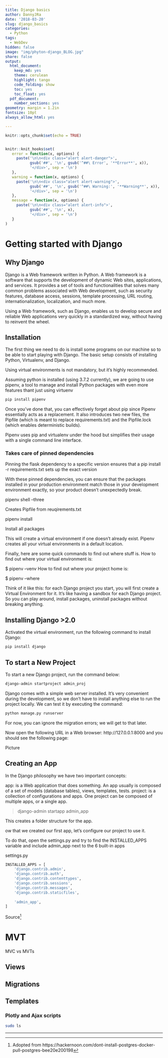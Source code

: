```yaml
---
title: Django basics
author: DannyJRa
date: '2018-03-20'
slug: django_basics
categories:
  - Python
tags:
  - WebDev
hidden: false
image: "img/phyton-django_BLOG.jpg"
share: false
output:
  html_document:
    keep_md: yes
    theme: cerulean
    highlight: tango
    code_folding: show
    toc: yes
    toc_float: yes
  pdf_document:
    number_sections: yes
geometry: margin = 1.2in
fontsize: 10pt
always_allow_html: yes

---
```


```r
knitr::opts_chunk$set(echo = TRUE)


knitr::knit_hooks$set(
   error = function(x, options) {
     paste('\n\n<div class="alert alert-danger">',
           gsub('##', '\n', gsub('^##\ Error', '**Error**', x)),
           '</div>', sep = '\n')
   },
   warning = function(x, options) {
     paste('\n\n<div class="alert alert-warning">',
           gsub('##', '\n', gsub('^##\ Warning:', '**Warning**', x)),
           '</div>', sep = '\n')
   },
   message = function(x, options) {
     paste('\n\n<div class="alert alert-info">',
           gsub('##', '\n', x),
           '</div>', sep = '\n')
   }
)
```


# Getting started with Django 

## Why Django

Django is a Web framework written in Python. A Web framework is a software that supports the development of dynamic Web sites, applications, and services. It provides a set of tools and functionalities that solves many common problems associated with Web development, such as security features, database access, sessions, template processing, URL routing, internationalization, localization, and much more.

Using a Web framework, such as Django, enables us to develop secure and reliable Web applications very quickly in a standardized way, without having to reinvent the wheel.

## Installation

The first thing we need to do is install some programs on our machine so to be able to start playing with Django. The basic setup consists of installing Python, Virtualenv, and Django.

Using virtual environments is not mandatory, but it’s highly recommended. 

Assuming python is installed (using 3.7.2 currently), we are going to use pipenv, a tool to manage and install Python packages with even more features thant just using virtuenv

```bash
pip install pipenv
```

Once you’ve done that, you can effectively forget about pip since Pipenv essentially acts as a replacement. It also introduces two new files, the Pipfile (which is meant to replace requirements.txt) and the Pipfile.lock (which enables deterministic builds).

Pipenv uses pip and virtualenv under the hood but simplifies their usage with a single command line interface.


### Takes care of pinned dependencies


Pinning the flask dependency to a specific version ensures that a pip install -r requirements.txt sets up the exact version

With these pinned dependencies, you can ensure that the packages installed in your production environment match those in your development environment exactly, so your product doesn’t unexpectedly break.



pipenv shell --three

Creates Pipfile from reuqirements.txt

pipenv install

Install all packages



This will create a virtual environment if one doesn’t already exist. Pipenv creates all your virtual environments in a default location. 

Finally, here are some quick commands to find out where stuff is. How to find out where your virtual environment is:

$ pipenv --venv
How to find out where your project home is:

$ pipenv --where







Think of it like this: for each Django project you start, you will first create a Virtual Environment for it. It’s like having a sandbox for each Django project. So you can play around, install packages, uninstall packages without breaking anything.

## Installing Django >2.0

Activated the virtual environment, run the following command to install Django:

```bash
pip install django
```

## To start a New Project

To start a new Django project, run the command below:

```bash
django-admin startproject admin_proj
```

Django comes with a simple web server installed. It’s very convenient during the development, so we don’t have to install anything else to run the project locally. We can test it by executing the command:

```bash
python manage.py runserver
```


For now, you can ignore the migration errors; we will get to that later.

Now open the following URL in a Web browser: http://127.0.0.1:8000 and you should see the following page:

Picture

## Creating an App
        
In the Django philosophy we have two important concepts:

app: is a Web application that does something. An app usually is composed of a set of models (database tables), views, templates, tests.
project: is a collection of configurations and apps. One project can be composed of multiple apps, or a single app.


>django-admin startapp admin_app

This creates a folder structure for the app.



ow that we created our first app, let’s configure our project to use it.

To do that, open the settings.py and try to find the INSTALLED_APPS variable and include admin_app next to the 6 built-in apps

settings.py

```python
INSTALLED_APPS = [
    'django.contrib.admin',
    'django.contrib.auth',
    'django.contrib.contenttypes',
    'django.contrib.sessions',
    'django.contrib.messages',
    'django.contrib.staticfiles',
    
    'admin_app',
]
```

Source[^1]

# MVT

MVC vs MVTs

## Views

## Migrations

## Templates


### Plotly and Ajax scripts



```bash
sudo ls
```






***
[^1]: Adopted from https://hackernoon.com/dont-install-postgres-docker-pull-postgres-bee20e200198